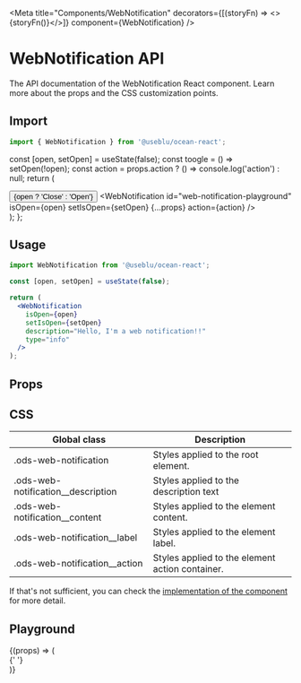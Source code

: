 
<Meta
  title="Components/WebNotification"
  decorators={[(storyFn) => <>{storyFn()}</>]}
  component={WebNotification}
/>

# WebNotification API

The API documentation of the WebNotification React component. Learn more about the props and the CSS customization points.

## Import

```javascript
import { WebNotification } from '@useblu/ocean-react';
```

  const [open, setOpen] = useState(false);
  const toogle = () => setOpen(!open);
  const action = props.action ? () => console.log('action') : null;
  return (
    <div>
      <Button onClick={toogle}>{open ? 'Close' : 'Open'}</Button>
      <WebNotification
        id="web-notification-playground"
        isOpen={open}
        setIsOpen={setOpen}
        {...props}
        action={action}
      />
    </div>
  );
};

## Usage

```jsx
import WebNotification from '@useblu/ocean-react';

const [open, setOpen] = useState(false);

return (
  <WebNotification
    isOpen={open}
    setIsOpen={setOpen}
    description="Hello, I'm a web notification!!"
    type="info"
  />
);
```

## Props

<ArgsTable of="." />

## CSS

| Global class                         | Description                                     |
| ------------------------------------ | ----------------------------------------------- |
| .ods-web-notification                | Styles applied to the root element.             |
| .ods-web-notification\_\_description | Styles applied to the description text          |
| .ods-web-notification\_\_content     | Styles applied to the element content.          |
| .ods-web-notification\_\_label       | Styles applied to the element label.            |
| .ods-web-notification\_\_action      | Styles applied to the element action container. |

If that's not sufficient, you can check the [implementation of the component](https://github.com/ocean-ds/ocean-web/blob/master/packages/ocean-react/src/WebNotification/WebNotification.tsx) for more detail.

## Playground

<Canvas withToolbar>
  <Story
    name="playground"
    args={{
      type: 'info',
      description: 'Description',
      isOpen: false,
      action: false,
      actionLabel: 'Action',
      position: 'bottom-right',
    }}
    argTypes={{
      type: {
        options: ['info', 'positive', 'warning'],
        control: { type: 'select' },
      },
      description: {
        control: 'text',
      },
      isOpen: {
        control: 'boolean',
      },
      action: {
        control: 'boolean',
      },
      actionLabel: {
        control: 'text',
      },
      position: {
        options: ['bottom-left', 'top-left', 'top-right', 'bottom-right'],
        control: { type: 'select' },
      },
    }}
  >
    {(props) => (
      <div className="centered">
        <DinamicWebNotification
          type={props.type}
          description={props.description}
          position={props.position}
          actionLabel={props.actionLabel}
          action={props.action}
        />{' '}
      </div>
    )}
  </Story>
</Canvas>
